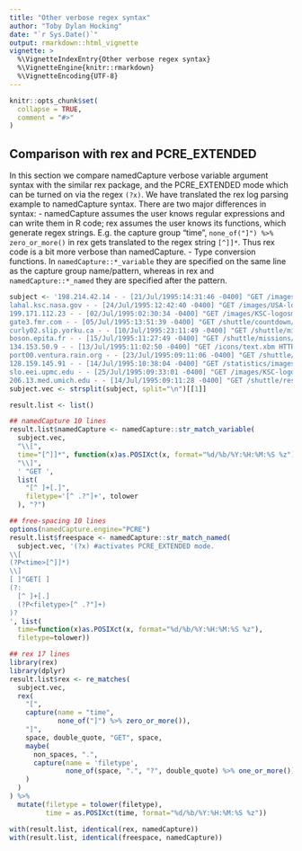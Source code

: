```yaml
---
title: "Other verbose regex syntax"
author: "Toby Dylan Hocking"
date: "`r Sys.Date()`"
output: rmarkdown::html_vignette
vignette: >
  %\VignetteIndexEntry{Other verbose regex syntax}
  %\VignetteEngine{knitr::rmarkdown}
  %\VignetteEncoding{UTF-8}
---
```


```r
knitr::opts_chunk$set(
  collapse = TRUE,
  comment = "#>"
)
```

## Comparison with rex and PCRE_EXTENDED

In this section we compare namedCapture verbose variable argument
syntax with the similar rex package, and the PCRE_EXTENDED mode which
can be turned on via the regex `(?x)`. We have translated the rex log
parsing example to namedCapture syntax. There are two major
differences in syntax:
- namedCapture assumes the user knows regular expressions and can
  write them in R code; rex assumes the user knows its functions,
  which generate regex strings. E.g. the capture group "time",
  `none_of("]") %>% zero_or_more()` in rex gets translated to the
  regex string `[^]]*`. Thus rex code is a bit more verbose than
  namedCapture.
- Type conversion functions. In `namedCapture::*_variable` they are
  specified on the same line as the capture group name/pattern,
  whereas in rex and `namedCapture::*_named` they are specified after
  the pattern. 

```r
subject <- '198.214.42.14 - - [21/Jul/1995:14:31:46 -0400] "GET /images/ HTTP/1.0" 200 17688
lahal.ksc.nasa.gov - - [24/Jul/1995:12:42:40 -0400] "GET /images/USA-logosmall.gif HTTP/1.0" 200 234
199.171.112.23 - - [02/Jul/1995:02:30:34 -0400] "GET /images/KSC-logosmall.gif HTTP/1.0" 200 1204
gate3.fmr.com - - [05/Jul/1995:13:51:39 -0400] "GET /shuttle/countdown/ HTTP/1.0" 200 3985
curly02.slip.yorku.ca - - [10/Jul/1995:23:11:49 -0400] "GET /shuttle/missions/sts-70/sts-70-patch-small.gif HTTP/1.0" 200 5026
boson.epita.fr - - [15/Jul/1995:11:27:49 -0400] "GET /shuttle/missions/sts-71/movies/sts-71-mir-dock.mpg HTTP/1.0" 200 946425
134.153.50.9 - - [13/Jul/1995:11:02:50 -0400] "GET /icons/text.xbm HTTP/1.0" 200 527
port00.ventura.rain.org - - [23/Jul/1995:09:11:06 -0400] "GET /shuttle/countdown/ HTTP/1.0" 200 4324
128.159.145.91 - - [14/Jul/1995:10:38:04 -0400] "GET /statistics/images/getstats_big.gif HTTP/1.0" 200 6777
slo.eei.upmc.edu - - [25/Jul/1995:09:33:01 -0400] "GET /images/KSC-logosmall.gif HTTP/1.0" 200 1204
206.13.med.umich.edu - - [14/Jul/1995:09:11:28 -0400] "GET /shuttle/resources/orbiters/challenger-logo.gif HTTP/1.0" 200 4179'
subject.vec <- strsplit(subject, split="\n")[[1]]

result.list <- list()

## namedCapture 10 lines
result.list$namedCapture <- namedCapture::str_match_variable(
  subject.vec,
  "\\[",
  time="[^]]*", function(x)as.POSIXct(x, format="%d/%b/%Y:%H:%M:%S %z"),
  "\\]",
  ' "GET ',
  list(
    "[^ ]+[.]",
    filetype='[^ .?"]+', tolower
  ), "?")

## free-spacing 10 lines
options(namedCapture.engine="PCRE")
result.list$freespace <- namedCapture::str_match_named(
  subject.vec, '(?x) #activates PCRE_EXTENDED mode.
\\[
(?P<time>[^]]*) 
\\]
[ ]"GET[ ]
(?:
  [^ ]+[.]
  (?P<filetype>[^ .?"]+)
)?
', list(
  time=function(x)as.POSIXct(x, format="%d/%b/%Y:%H:%M:%S %z"),
  filetype=tolower))

## rex 17 lines
library(rex)
library(dplyr)
result.list$rex <- re_matches(
  subject.vec,
  rex(
    "[",
    capture(name = "time",
            none_of("]") %>% zero_or_more()),
    "]",
    space, double_quote, "GET", space,
    maybe(
      non_spaces, ".",
      capture(name = 'filetype',
              none_of(space, ".", "?", double_quote) %>% one_or_more())
    )
  )
) %>%
  mutate(filetype = tolower(filetype),
         time = as.POSIXct(time, format="%d/%b/%Y:%H:%M:%S %z"))

with(result.list, identical(rex, namedCapture))
with(result.list, identical(freespace, namedCapture))

```

